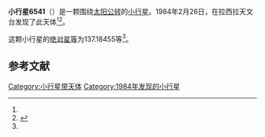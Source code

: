 {{Infobox planet
| bgcolour = #FFFFC0
| name = 6541 Yuan
| symbol = 
| image = 
| caption = 
| discovery = yes
| discovery_ref = 
| discoverer = {{link-en|亨利·德波鸿诺|Henri Debehogne}}
| discovery_site = [[拉西拉天文台|拉西拉天文台]] 
| discovered = 1984年2月26日
| designations = yes
| mp_name = 
| named_after = 
| alt_names = 1984 DY/ 1989 AP
| mp_category = [[主带小行星|主带小行星]]
| orbit_ref = <ref name="a">[http://ssd.jpl.nasa.gov/sbdb.cgi?sstr=6541 6541 Yuan] {{Wayback|url=http://ssd.jpl.nasa.gov/sbdb.cgi?sstr=6541 |date=20140922165117 }}，小行星數據庫瀏覽器（JPL Small-Body Database Browser）－[[美国国家航空航天局|美国国家航空航天局]]喷气推进实验室</ref>
| epoch = 2456400.5 (2013年4月18日更新)
| aphelion = {{convert|3.5682394|AU|km|3|abbr=on|lk=out}}
| perihelion = {{convert|2.7017688|AU|km|3|abbr=on}}
| semimajor = {{convert|3.1350041|AU|km|3|abbr=on}}
| eccentricity = 0.1381929
| period = 2027.475446 [[日|日]]<br />5.55[[儒略年|儒略年]]
| avg_speed = 
| inclination = 0.71082
| asc_node = 358.96182
| mean_anomaly = 
| arg_peri = 137.18455
| satellites = 
| physical_characteristics = yes
| dimensions = 
| mass = 
| density = 
| surface_grav = 
| escape_velocity = 
| sidereal_day = 
| axial_tilt = 
| pole_ecliptic_lat = 
| pole_ecliptic_lon = 
| albedo = 
| temperatures= 
| temp_name1 = 
| mean_temp_1 = 
| max_temp_1 = 
| temp_name2 = 
| max_temp_2 = 
| spectral_type = 
| abs_magnitude = 137.18455
}}

'''小行星6541'''（{{lang-en|6541 Yuan}}）是一颗围绕[[太阳|太阳]][[公转|公转]]的[[小行星|小行星]]。1984年2月26日，{{link-en|亨利·德波鸿诺|Henri Debehogne}}在拉西拉天文台发现了此天体<ref name="a" /><ref>{{cite news|title=小行星列表|url=http://cfa-www.harvard.edu/iau/lists/NumberedMPs.txt|accessdate=2013-07-08|newspaper=哈佛大学|archive-date=2008-05-17|archive-url=https://web.archive.org/web/20080517010638/http://cfa-www.harvard.edu/iau/lists/NumberedMPs.txt|dead-url=no}}</ref>。

这颗小行星的[[绝对星等|绝对星等]]为137.18455等<ref name="a" />。

==参考文献==
{{reflist}}
{{Minor Planet Number|[[小行星6540|小行星6540]]|[[小行星6542|小行星6542]]}}

{{小天体}}

[[Category:小行星带天体|Category:小行星带天体]]
[[Category:1984年发现的小行星|Category:1984年发现的小行星]]

{{asteroid-stub}}